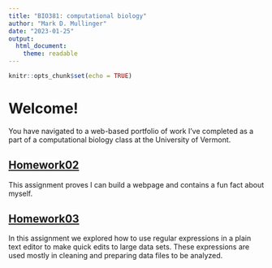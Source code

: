 ```yaml
---
title: "BIO381: computational biology"
author: "Mark D. Mullinger"
date: "2023-01-25"
output: 
  html_document: 
    theme: readable
---
```


```r
knitr::opts_chunk$set(echo = TRUE)
```
# Welcome!

You have navigated to a web-based portfolio of work I've completed as a part of a computational biology class at the University of Vermont. 

## [Homework02](Homework02.html)

This assignment proves I can build a webpage and contains a fun fact about myself.

## [Homework03](Homework03.html)

In this assignment we explored how to use regular expressions in a plain text editor to make quick edits to large data sets. These expressions are used mostly in cleaning and preparing data files to be analyzed.

